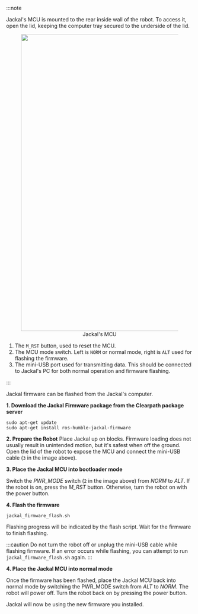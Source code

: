:::note

Jackal's MCU is mounted to the rear inside wall of the robot. To access it, open the lid, keeping the computer
tray secured to the underside of the lid.

<center>
  <figure>
    <img
      src="/img/robot_images/jackal_images/mcu-annotated.jpg"
      width="800"
    />
    <figcaption>Jackal's MCU</figcaption>
  </figure>
</center>

1. The `M_RST` button, used to reset the MCU.
2. The MCU mode switch. Left is `NORM` or normal mode, right is `ALT` used for flashing the firmware.
3. The mini-USB port used for transmitting data. This should be connected to Jackal's PC for both normal operation and firmware flashing.

:::

Jackal firmware can be flashed from the Jackal's computer.

**1. Download the Jackal Firmware package from the Clearpath package server**

```
sudo apt-get update
sudo apt-get install ros-humble-jackal-firmware
```

**2. Prepare the Robot**
Place Jackal up on blocks. Firmware loading does not usually result in unintended motion, but it's safest when
off the ground. 
Open the lid of the robot to expose the MCU and connect the mini-USB cable (`3` in the image above).

**3. Place the Jackal MCU into bootloader mode**

Switch the _PWR_MODE_ switch (`2` in the image above) from _NORM_ to _ALT_. If the robot is on, press the _M_RST_ button. Otherwise, turn the
robot on with the power button.

**4. Flash the firmware**

```
jackal_firmware_flash.sh
```

Flashing progress will be indicated by the flash script. Wait for the firmware to finish flashing.

:::caution
Do not turn the robot off or unplug the mini-USB cable while flashing firmware. If an error occurs while
flashing, you can attempt to run `jackal_firmware_flash.sh` again.
:::

**4. Place the Jackal MCU into normal mode**

Once the firmware has been flashed, place the Jackal MCU back into normal mode by switching the PWR_MODE switch from _ALT_ to _NORM_.
The robot will power off. Turn the robot back on by pressing the power button.

Jackal will now be using the new firmware you installed.